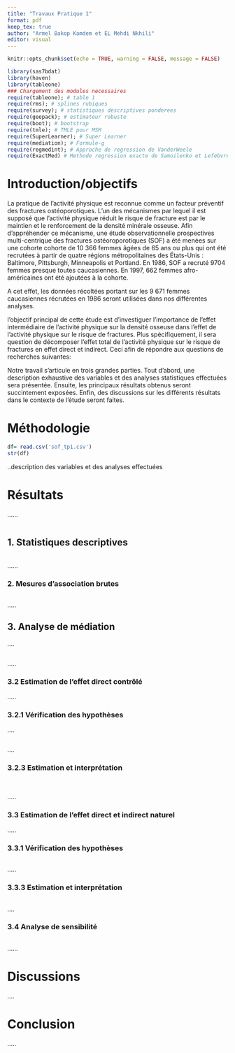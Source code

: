 ---
title: "Travaux Pratique 1"
format: pdf
keep_tex: true
author: "Armel Bakop Kamdem et EL Mehdi Nkhili"
editor: visual
---

```{r include=FALSE}
knitr::opts_chunk$set(echo = TRUE, warning = FALSE, message = FALSE)
```

```{r }
library(sas7bdat)
library(haven)
library(tableone)
### Chargement des modules necessaires
require(tableone); # table 1
require(rms); # splines rubiques
require(survey); # statistiques descriptives ponderees
require(geepack); # estimateur robuste
require(boot); # bootstrap
require(tmle); # TMLE pour MSM
require(SuperLearner); # Super Learner
require(mediation); # Formule-g
require(regmedint); # Approche de regression de VanderWeele 
require(ExactMed) # Methode regression exacte de Samoilenko et Lefebvre

```

# Introduction/objectifs

La pratique de l’activité physique est reconnue comme un facteur préventif des fractures ostéoporotiques. L’un des mécanismes par lequel il est supposé que l’activité physique réduit le risque de fracture est par le maintien et le renforcement de la densité minérale osseuse. Afin d'appréhender ce mécanisme, une étude observationnelle prospectives multi-centrique des fractures ostéoroporotiques (SOF) a été menées sur une cohorte cohorte de 10 366 femmes âgées de 65 ans ou plus qui ont été recrutées à partir de
quatre régions métropolitaines des États-Unis : Baltimore, Pittsburgh, Minneapolis et Portland. En 1986, SOF a recruté 9704 femmes presque toutes caucasiennes. En 1997, 662
femmes afro-américaines ont été ajoutées à la cohorte.

A cet effet, les données récoltées portant sur les 9 671 femmes caucasiennes récrutées en 1986 seront utilisées dans nos différentes analyses.

l'objectif principal de cette étude est d’investiguer l’importance de l’effet intermédiaire de l’activité physique sur la densité osseuse dans l’effet de l’activité physique sur le risque de fractures. Plus spécifiquement, il sera question de décomposer l'effet total de l'activité physique sur le risque de fractures en effet direct et indirect. Ceci afin de répondre aux questions de recherches suivantes:

\begin{itemize}

\item Quel est l'effet de l'activité physique sur le risque de fractures qui ne passe pas par la densité osseuse ?

\item Quelle portion de l'effet total de l'activité physique sur le risque de fractures serait éliminée si la densité osseuse devient supérieure à 0.5 g/m² (absence d'ostréoporose) ?

\item Quelle sont les effets direct et indirect naturel de l'activité physique sur le risque de fractures ?

\end{itemize}

Notre travail s'articule en trois grandes parties. Tout d'abord, une description exhaustive des variables et des analyses statistiques effectuées sera présentée. Ensuite, les principaux résultats obtenus seront succintement exposées. Enfin, des discussions sur les différents résultats dans le contexte de l'étude seront faites.

# Méthodologie

```{r}
df= read.csv('sof_tp1.csv')
str(df)
```

..description des variables et des analyses effectuées

# Résultats

......

```{r echo=FALSE}

```

## 1. Statistiques descriptives

```{r}


```

......

### 2. Mesures d'association brutes

```{r}


```

.....

## 3. Analyse de médiation

....

```{r}


```

.....

### 3.2 Estimation de l'effet direct contrôlé

.....

### 3.2.1 Vérification des hypothèses

....

```{r}




```

....

### 3.2.3 Estimation et interprétation

```{r}


```

\
.....

### 3.3 Estimation de l'effet direct et indirect naturel

.....

### 3.3.1 Vérification des hypothèses

```{r}



```

.....

### 3.3.3 Estimation et interprétation

```{r}


```

....

### 3.4 Analyse de sensibilité

```{r}


```

......

# Discussions

....

# Conclusion

.....
